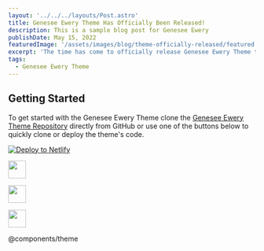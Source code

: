 ```yaml
---
layout: '../../../layouts/Post.astro'
title: Genesee Ewery Theme Has Officially Been Released!
description: This is a sample blog post for Genesee Ewery
publishDate: May 15, 2022
featuredImage: '/assets/images/blog/theme-officially-released/featured.jpg'
excerpt: 'The time has come to officially release Genesee Ewery Theme to the world. Learn more about what it is and how you can start using it today.'
tags: 
  - Genesee Ewery Theme
---
```



## Getting Started

To get started with the Genesee Ewery Theme clone the [Genesee Ewery Theme Repository](https://github.com/littlesticksdev/theme) directly from GitHub or use one of the buttons below to quickly clone or deploy the theme's code.

[![Deploy to Netlify](https://www.netlify.com/img/deploy/button.svg)](https://app.netlify.com/start/deploy?repository=https://github.com/littlesticksdev/theme)

<p>
  <a href="https://stackblitz.com/github/littlesticksdev/theme/tree/main/theme">
  <img src="https://developer.stackblitz.com/img/open_in_stackblitz.svg" height="36px" />
  </a>
</p>
<p>
  <a href="https://codesandbox.io/s/github/littlesticksdev/theme/tree/main/theme">
  <img src="/assets/images/badges/open-in-codesandbox.svg" height="36px" />
  </a>
</p>
<p>
  <a href="https://gitpod.io/#https://github.com/littlesticksdev/theme/tree/main/theme">
  <img src="/assets/images/badges/open-in-gitpod.svg" height="36px" />
  </a>
</p>

@components/theme
